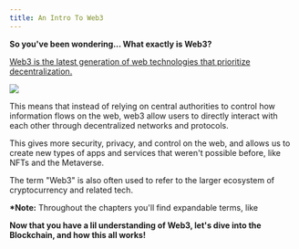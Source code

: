 ```yaml
---
title: An Intro To Web3
---
```



**So you've been wondering... What exactly is Web3?**

[Web3 is the latest generation of web technologies that prioritize decentralization.]()

![](/assets/1.jpg)

This means that instead of relying on central authorities to control how information flows on the web, web3 allow users to directly interact with each other through decentralized networks and protocols.&#x20;

This gives more security, privacy, and control on the web, and allows us to create new types of apps and services that weren't possible before, like NFTs and the Metaverse.&#x20;

The term "Web3" is also often used to refer to the larger ecosystem of cryptocurrency and related tech.

**\*Note:** Throughout the chapters you'll find expandable terms, like <Nutshell glossaryEntry="content/glossary/CH1-Sample-nutshell.mdx" children="this." forceOpen={true} />&#x20;

**Now that you have a lil understanding of Web3, let's dive into the Blockchain, and how this all works!**
